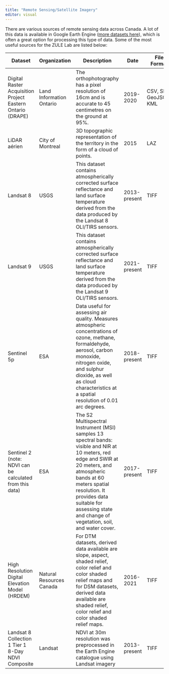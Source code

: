 ```yaml
---
title: "Remote Sensing/Satellite Imagery"
editor: visual
---
```


There are various sources of remote sensing data across Canada. A lot of this data is available in Google Earth Engine ([more datasets here](https://developers.google.com/earth-engine/datasets)), which is often a great option for processing this type of data. Some of the most useful sources for the ZULE Lab are listed below:

| Dataset                                                    | Organization             | Description                                                                                                                                                                                                                                                                           | Date         | File Format            | Link                                                                                                                  |
|------------|------------|------------|------------|------------|------------|
| Digital Raster Acquisition Project Eastern Ontario (DRAPE) | Land Information Ontario | The orthophotography has a pixel resolution of 16cm and is accurate to 45 centimetres on the ground at 95%.                                                                                                                                                                           | 2019-2020    | CSV, SHP, GeoJSON, KML | <https://geohub.lio.gov.on.ca/datasets/lio::digital-raster-acquisition-project-eastern-ontario-drape-2019-2020/about> |
| LiDAR aérien                                               | City of Montreal         | 3D topographic representation of the territory in the form of a cloud of points.                                                                                                                                                                                                      | 2015         | LAZ                    | <https://donnees.montreal.ca/ville-de-montreal/lidar-aerien-2015>                                                     |
| Landsat 8                                                  | USGS                     | This dataset contains atmospherically corrected surface reflectance and land surface temperature derived from the data produced by the Landsat 8 OLI/TIRS sensors.                                                                                                                    | 2013-present | TIFF                   | <https://developers.google.com/earth-engine/datasets/catalog/landsat-8>                                               |
| Landsat 9                                                  | USGS                     | This dataset contains atmospherically corrected surface reflectance and land surface temperature derived from the data produced by the Landsat 9 OLI/TIRS sensors.                                                                                                                    | 2021-present | TIFF                   | <https://developers.google.com/earth-engine/datasets/catalog/landsat-9>                                               |
| Sentinel 5p                                                | ESA                      | Data useful for assessing air quality. Measures atmospheric concentrations of ozone, methane, formaldehyde, aerosol, carbon monoxide, nitrogen oxide, and sulphur dioxide, as well as cloud characteristics at a spatial resolution of 0.01 arc degrees.                              | 2018-present | TIFF                   | <https://developers.google.com/earth-engine/datasets/catalog/sentinel-5p>                                             |
| Sentinel 2 (note: NDVI can be calculated from this data)   | ESA                      | The S2 Multispectral Instrument (MSI) samples 13 spectral bands: visible and NIR at 10 meters, red edge and SWIR at 20 meters, and atmospheric bands at 60 meters spatial resolution. It provides data suitable for assessing state and change of vegetation, soil, and water cover.  | 2017-present | TIFF                   | <https://developers.google.com/earth-engine/datasets/catalog/sentinel-2>                                              |
| High Resolution Digital Elevation Model (HRDEM)            | Natural Resources Canada | For DTM datasets, derived data available are slope, aspect, shaded relief, color relief and color shaded relief maps and for DSM datasets, derived data available are shaded relief, color relief and color shaded relief maps.                                                       | 2016-2021    | TIFF                   | <https://search.open.canada.ca/openmap/957782bf-847c-4644-a757-e383c0057995>                                          |
| Landsat 8 Collection 1 Tier 1 8-Day NDVI Composite         | Landsat                  | NDVI at 30m resolution was preprocessed in the Earth Engine catalogue using Landsat imagery                                                                                                                                                                                           | 2013-present | TIFF                   | <https://developers.google.com/earth-engine/datasets/catalog/LANDSAT_LC08_C01_T1_8DAY_NDVI?hl=en#description>         |

## 
